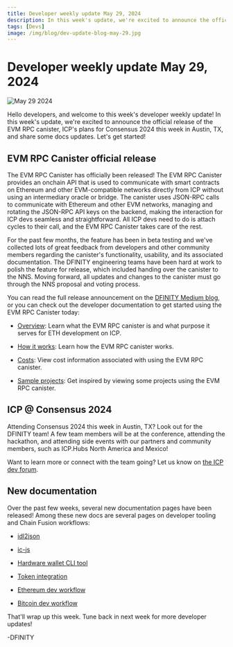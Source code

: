 ```yaml
---
title: Developer weekly update May 29, 2024
description: In this week's update, we're excited to announce the official release of the EVM RPC canister, ICP's plans for Consensus 2024 this week in Austin, TX, and share some docs updates.
tags: [Devs]
image: /img/blog/dev-update-blog-may-29.jpg
---
```


# Developer weekly update May 29, 2024

![May 29 2024](../../static/img/blog/dev-update-blog-may-29.jpg)

Hello developers, and welcome to this week's developer weekly update! In this week's update, we're excited to announce the official release of the EVM RPC canister, ICP's plans for Consensus 2024 this week in Austin, TX, and share some docs updates. Let's get started!

## EVM RPC Canister official release

The EVM RPC Canister has officially been released! The EVM RPC Canister provides an onchain API that is used to communicate with smart contracts on Ethereum and other EVM-compatible networks directly from ICP without using an intermediary oracle or bridge. The canister uses JSON-RPC calls to communicate with Ethereum and other EVM networks, managing and rotating the JSON-RPC API keys on the backend, making the interaction for ICP devs seamless and straightforward. All ICP devs need to do is attach cycles to their call, and the EVM RPC Canister takes care of the rest.

For the past few months, the feature has been in beta testing and we've collected lots of great feedback from developers and other community members regarding the canister's functionality, usability, and its associated documentation. The DFINITY engineering teams have been hard at work to polish the feature for release, which included handing over the canister to the NNS. Moving forward, all updates and changes to the canister must go through the NNS proposal and voting process.


You can read the full release announcement on the [DFINITY Medium blog](https://medium.com/dfinity/icp-ethereum-how-icps-evm-rpc-canister-connects-the-networks-b57909efecf6), or you can check out the developer documentation to get started using the EVM RPC Canister today:

- [Overview](/docs/current/developer-docs/multi-chain/ethereum/evm-rpc/overview): Learn what the EVM RPC canister is and what purpose it serves for ETH development on ICP.

- [How it works](/docs/current/developer-docs/multi-chain/ethereum/evm-rpc/how-it-works): Learn how the EVM RPC canister works.

- [Costs](/docs/current/developer-docs/multi-chain/ethereum/evm-rpc/costs): View cost information associated with using the EVM RPC canister.

- [Sample projects](/docs/current/developer-docs/multi-chain/ethereum/evm-rpc/samples): Get inspired by viewing some projects using the EVM RPC canister.


## ICP @ Consensus 2024

Attending Consensus 2024 this week in Austin, TX? Look out for the DFINITY team! A few team members will be at the conference, attending the hackathon, and attending side events with our partners and community members, such as ICP.Hubs North America and Mexico!

Want to learn more or connect with the team going? Let us know on [the ICP dev forum](https://forum.dfinity.org/t/icp-at-consensus-2024/31135).

## New documentation

Over the past few weeks, several new documentation pages have been released! Among these new docs are several pages on developer tooling and Chain Fusion workflows:

- [idl2json](/docs/current/developer-docs/developer-tools/cli-tools/idl2json)

- [ic-js](/docs/current/developer-docs/developer-tools/on-chain/ic-js)

- [Hardware wallet CLI tool](/docs/current/developer-docs/defi/wallets/self-custody/hardware-wallet-cli)

- [Token integration](/docs/current/developer-docs/defi/token_integrations/)

- [Ethereum dev workflow](/docs/current/developer-docs/multi-chain/ethereum/using-eth/eth-dev-workflow)

- [Bitcoin dev workflow](/docs/current/developer-docs/multi-chain/bitcoin/using-btc/btc-dev-workflow)

That'll wrap up this week. Tune back in next week for more developer updates!

-DFINITY